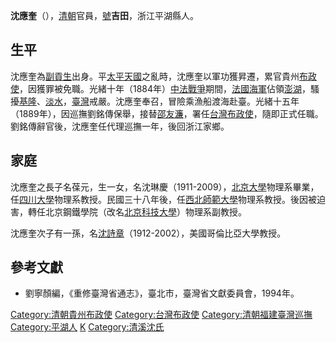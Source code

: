 '''沈應奎'''（{{bd|?||?|}}），[[清朝|清朝]]官員，[[號|號]]'''吉田'''，浙江平湖縣人。

==生平==
沈應奎為[[貢生|副貢生]]出身。平[[太平天國|太平天國]]之亂時，沈應奎以軍功獲昇遷，累官貴州[[布政使|布政使]]，因獲罪被免職。光緒十年（1884年）[[中法戰爭|中法戰爭]]期間，[[法國海軍|法國海軍]]佔領[[澎湖縣|澎湖]]，騷擾[[基隆市|基隆]]、[[淡水區|淡水]]，[[臺灣|臺灣]]戒嚴。沈應奎奉召，冒險乘漁船渡海赴臺。光緒十五年（1889年），因巡撫劉銘傳保舉，接替[[邵友濂|邵友濂]]，署任[[台灣布政使|台灣布政使]]，隨即正式任職。劉銘傳辭官後，沈應奎任代理巡撫一年，後回浙江家鄉。

==家庭==
沈應奎之長子名葆元，生一女，名沈琳慶（1911-2009），[[北京大學|北京大學]]物理系畢業，任[[四川大學|四川大學]]物理系教授。民國三十八年後，任[[西北師範大學|西北師範大學]]物理系教授。後因被迫害，轉任北京鋼鐵學院（改名[[北京科技大學|北京科技大學]]）物理系副教授。

沈應奎次子有一孫，名[[沈詩章|沈詩章]]（1912-2002），美國哥倫比亞大學教授。

==參考文獻==
*劉寧顏編，《重修臺灣省通志》，臺北市，臺灣省文獻委員會，1994年。

{{start box}}
{{s-off}}
{{s-before|[[邵友濂|邵友濂]]}}
{{s-title|[[台灣布政使|台灣布政使]]|<small>光緒十五年（1889年）署任</small>}}
{{s-after|[[蒯德標|蒯德標]]}}
{{s-before|[[于蔭霖|于蔭霖]]}}
{{s-title|[[台灣布政使|台灣布政使]]|<small>光緒十六年（1890年）上任</small>}}
{{s-after|[[唐景崧|唐景崧]]}}
{{s-before|[[劉銘傳|劉銘傳]]}}
{{s-title|[[福建臺灣巡撫|署理福建臺灣巡撫]]|<small>光緒十七年（1891年）}}
{{s-after|[[邵友濂|邵友濂]]}}
{{end box}}
{{清朝福建臺灣巡撫}}
{{臺灣統治者}}

{{DEFAULTSORT:Shen沈}}
[[Category:清朝貴州布政使|Category:清朝貴州布政使]]
[[Category:台灣布政使|Category:台灣布政使]]
[[Category:清朝福建臺灣巡撫|Category:清朝福建臺灣巡撫]]
[[Category:平湖人|Category:平湖人]]
[[Category:沈姓|K]]
[[Category:清溪沈氏|Category:清溪沈氏]]